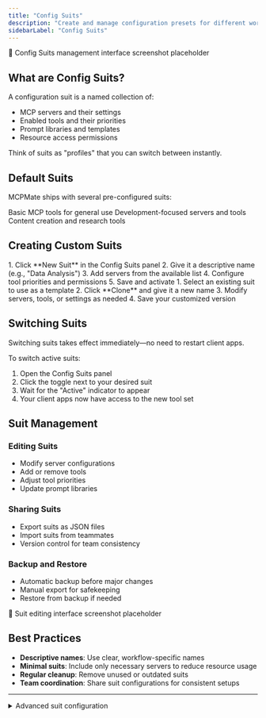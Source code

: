 ```yaml
---
title: "Config Suits"
description: "Create and manage configuration presets for different workflows"
sidebarLabel: "Config Suits"
---
```



<div className="placeholder-screenshot">
  📸 Config Suits management interface screenshot placeholder
</div>

## What are Config Suits?

A configuration suit is a named collection of:
- MCP servers and their settings
- Enabled tools and their priorities
- Prompt libraries and templates
- Resource access permissions

Think of suits as "profiles" that you can switch between instantly.

## Default Suits

MCPMate ships with several pre-configured suits:

<CardGroup cols={3}>
  <Card title="Default" icon="home">
    Basic MCP tools for general use
  </Card>
  <Card title="Coder" icon="code">
    Development-focused servers and tools
  </Card>
  <Card title="Writer" icon="pen-tool">
    Content creation and research tools
  </Card>
</CardGroup>

## Creating Custom Suits

<Tabs>
  <Tab label="From Scratch">
    1. Click **New Suit** in the Config Suits panel
    2. Give it a descriptive name (e.g., "Data Analysis")
    3. Add servers from the available list
    4. Configure tool priorities and permissions
    5. Save and activate
  </Tab>
  
  <Tab label="Clone Existing">
    1. Select an existing suit to use as a template
    2. Click **Clone** and give it a new name
    3. Modify servers, tools, or settings as needed
    4. Save your customized version
  </Tab>
</Tabs>

## Switching Suits

<Callout type="info">
  Switching suits takes effect immediately—no need to restart client apps.
</Callout>

To switch active suits:
1. Open the Config Suits panel
2. Click the toggle next to your desired suit
3. Wait for the "Active" indicator to appear
4. Your client apps now have access to the new tool set

## Suit Management

### Editing Suits
- Modify server configurations
- Add or remove tools
- Adjust tool priorities
- Update prompt libraries

### Sharing Suits
- Export suits as JSON files
- Import suits from teammates
- Version control for team consistency

### Backup and Restore
- Automatic backup before major changes
- Manual export for safekeeping
- Restore from backup if needed

<div className="placeholder-screenshot">
  📸 Suit editing interface screenshot placeholder
</div>

## Best Practices

- **Descriptive names**: Use clear, workflow-specific names
- **Minimal suits**: Include only necessary servers to reduce resource usage
- **Regular cleanup**: Remove unused or outdated suits
- **Team coordination**: Share suit configurations for consistent setups

---

<details>
<summary>Advanced suit configuration</summary>

You can create conditional rules, set resource limits per suit, and configure automatic suit switching based on active applications or time of day.

</details>

